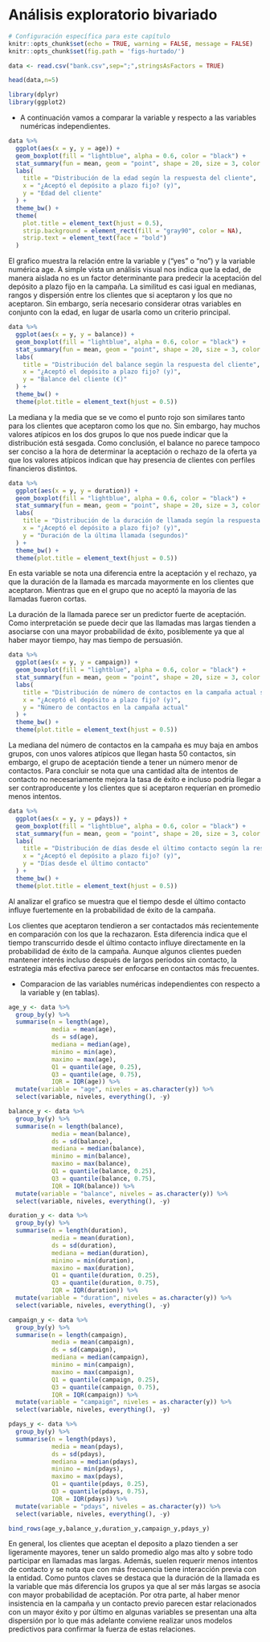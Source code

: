 # Análisis exploratorio bivariado

```r
# Configuración específica para este capítulo
knitr::opts_chunk$set(echo = TRUE, warning = FALSE, message = FALSE)
knitr::opts_chunk$set(fig.path = 'figs-hurtado/')
```

```r
data <- read.csv("bank.csv",sep=";",stringsAsFactors = TRUE)

head(data,n=5)
```

```r
library(dplyr)
library(ggplot2)
```

- A continuación vamos a comparar la variable y respecto a las variables numéricas independientes.

```r
data %>%
  ggplot(aes(x = y, y = age)) +
  geom_boxplot(fill = "lightblue", alpha = 0.6, color = "black") +
  stat_summary(fun = mean, geom = "point", shape = 20, size = 3, color = "red") +
  labs(
    title = "Distribución de la edad según la respuesta del cliente",
    x = "¿Aceptó el depósito a plazo fijo? (y)",
    y = "Edad del cliente"
  ) +
  theme_bw() +
  theme(
    plot.title = element_text(hjust = 0.5),
    strip.background = element_rect(fill = "gray90", color = NA),
    strip.text = element_text(face = "bold")
  )
```

El grafico muestra la relación entre la variable y ("yes" o "no") y la variable numérica age.
A simple vista un análisis visual nos indica que la edad, de manera aislada no es un factor determinante para predecir la aceptación del depósito a plazo fijo en la campaña. La similitud es casi igual en medianas, rangos y dispersión entre los clientes que si aceptaron y los que no aceptaron. Sin embargo, sería necesario considerar otras variables en conjunto con la edad, en lugar de usarla como un criterio principal.

```r
data %>%
  ggplot(aes(x = y, y = balance)) +
  geom_boxplot(fill = "lightblue", alpha = 0.6, color = "black") +
  stat_summary(fun = mean, geom = "point", shape = 20, size = 3, color = "red") +
  labs(
    title = "Distribución del balance según la respuesta del cliente",
    x = "¿Aceptó el depósito a plazo fijo? (y)",
    y = "Balance del cliente (€)"
  ) +
  theme_bw() +
  theme(plot.title = element_text(hjust = 0.5))
```

La mediana y la media que se ve como el punto rojo son similares tanto para los clientes que aceptaron como los que no. Sin embargo, hay muchos valores atípicos en los dos grupos lo que nos puede indicar que la distribución está sesgada.
Como conclusión, el balance no parece tampoco ser conciso a la hora de determinar la aceptación o rechazo de la oferta ya que los valores atípicos indican que hay presencia de clientes con perfiles financieros distintos.

```r
data %>%
  ggplot(aes(x = y, y = duration)) +
  geom_boxplot(fill = "lightblue", alpha = 0.6, color = "black") +
  stat_summary(fun = mean, geom = "point", shape = 20, size = 3, color = "red") +
  labs(
    title = "Distribución de la duración de llamada según la respuesta del cliente",
    x = "¿Aceptó el depósito a plazo fijo? (y)",
    y = "Duración de la última llamada (segundos)"
  ) +
  theme_bw() +
  theme(plot.title = element_text(hjust = 0.5))
```

En esta variable se nota una diferencia entre la aceptación y el rechazo, ya que la duración de la llamada es marcada mayormente en los clientes que aceptaron. Mientras que en el grupo que no aceptó la mayoría de las llamadas fueron cortas.

La duración de la llamada parece ser un predictor fuerte de aceptación. Como interpretación se puede decir que las llamadas mas largas tienden a asociarse con una mayor probabilidad de éxito, posiblemente ya que al haber mayor tiempo, hay mas tiempo de persuasión. 

```r
data %>%
  ggplot(aes(x = y, y = campaign)) +
  geom_boxplot(fill = "lightblue", alpha = 0.6, color = "black") +
  stat_summary(fun = mean, geom = "point", shape = 20, size = 3, color = "red") +
  labs(
    title = "Distribución de número de contactos en la campaña actual según la respuesta del cliente",
    x = "¿Aceptó el depósito a plazo fijo? (y)",
    y = "Número de contactos en la campaña actual"
  ) +
  theme_bw() +
  theme(plot.title = element_text(hjust = 0.5))
```

La mediana del número de contactos en la campaña es muy baja en ambos grupos, con unos valores atípicos que llegan hasta 50 contactos, sin embargo, el grupo de aceptación tiende a tener un número menor de contactos.
Para concluir se nota que una cantidad alta de intentos de contacto no necesariamente mejora la tasa de éxito e incluso podría llegar a ser contraproducente y los clientes que si aceptaron requerían en promedio menos intentos.

```r
data %>%
  ggplot(aes(x = y, y = pdays)) +
  geom_boxplot(fill = "lightblue", alpha = 0.6, color = "black") +
  stat_summary(fun = mean, geom = "point", shape = 20, size = 3, color = "red") +
  labs(
    title = "Distribución de días desde el último contacto según la respuesta del cliente",
    x = "¿Aceptó el depósito a plazo fijo? (y)",
    y = "Días desde el último contacto"
  ) +
  theme_bw() +
  theme(plot.title = element_text(hjust = 0.5))
```

Al analizar el grafico se muestra que el tiempo desde el último contacto influye fuertemente en la probabilidad de éxito de la campaña.

Los clientes que aceptaron tendieron a ser contactados más recientemente en comparación con los que la rechazaron. 
Esta diferencia indica que el tiempo transcurrido desde el último contacto influye directamente en la probabilidad de éxito de la campaña. Aunque algunos clientes pueden mantener interés incluso después de largos períodos sin contacto, la estrategia más efectiva parece ser enfocarse en contactos más frecuentes.

- Comparacion de las variables numéricas independientes con respecto a la variable y (en tablas).

```r
age_y <- data %>%
  group_by(y) %>%
  summarise(n = length(age),
            media = mean(age),
            ds = sd(age),
            mediana = median(age),
            minimo = min(age),
            maximo = max(age),
            Q1 = quantile(age, 0.25),
            Q3 = quantile(age, 0.75),
            IQR = IQR(age)) %>%
  mutate(variable = "age", niveles = as.character(y)) %>%
  select(variable, niveles, everything(), -y)

balance_y <- data %>%
  group_by(y) %>%
  summarise(n = length(balance),
            media = mean(balance),
            ds = sd(balance),
            mediana = median(balance),
            minimo = min(balance),
            maximo = max(balance),
            Q1 = quantile(balance, 0.25),
            Q3 = quantile(balance, 0.75),
            IQR = IQR(balance)) %>%
  mutate(variable = "balance", niveles = as.character(y)) %>%
  select(variable, niveles, everything(), -y)

duration_y <- data %>%
  group_by(y) %>%
  summarise(n = length(duration),
            media = mean(duration),
            ds = sd(duration),
            mediana = median(duration),
            minimo = min(duration),
            maximo = max(duration),
            Q1 = quantile(duration, 0.25),
            Q3 = quantile(duration, 0.75),
            IQR = IQR(duration)) %>%
  mutate(variable = "duration", niveles = as.character(y)) %>%
  select(variable, niveles, everything(), -y)

campaign_y <- data %>%
  group_by(y) %>%
  summarise(n = length(campaign),
            media = mean(campaign),
            ds = sd(campaign),
            mediana = median(campaign),
            minimo = min(campaign),
            maximo = max(campaign),
            Q1 = quantile(campaign, 0.25),
            Q3 = quantile(campaign, 0.75),
            IQR = IQR(campaign)) %>%
  mutate(variable = "campaign", niveles = as.character(y)) %>%
  select(variable, niveles, everything(), -y)

pdays_y <- data %>%
  group_by(y) %>%
  summarise(n = length(pdays),
            media = mean(pdays),
            ds = sd(pdays),
            mediana = median(pdays),
            minimo = min(pdays),
            maximo = max(pdays),
            Q1 = quantile(pdays, 0.25),
            Q3 = quantile(pdays, 0.75),
            IQR = IQR(pdays)) %>%
  mutate(variable = "pdays", niveles = as.character(y)) %>%
  select(variable, niveles, everything(), -y)

bind_rows(age_y,balance_y,duration_y,campaign_y,pdays_y)
```

En general, los clientes que aceptan el deposito a plazo tienden a ser ligeramente mayores, tener un saldo promedio algo mas alto y sobre todo participar en llamadas mas largas. Además, suelen requerir menos intentos de contacto y se nota que con más frecuencia tiene interacción previa con la entidad.
Como puntos claves se destaca que la duración de la llamada es la variable que más diferencia los grupos ya que al ser más largas se asocia con mayor probabilidad de aceptación. Por otra parte, al haber menor insistencia en la campaña y un contacto previo parecen estar relacionados con un mayor éxito y por último en algunas variables se presentan una alta dispersión por lo que más adelante conviene realizar unos modelos predictivos para confirmar la fuerza de estas relaciones.
